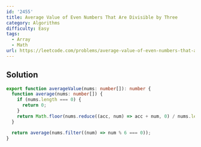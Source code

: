```yaml
---
id: '2455'
title: Average Value of Even Numbers That Are Divisible by Three
category: Algorithms
difficulty: Easy
tags:
  - Array
  - Math
url: https://leetcode.com/problems/average-value-of-even-numbers-that-are-divisible-by-three
---
```


## Solution

```typescript filename="solution.ts" copy
export function averageValue(nums: number[]): number {
  function average(nums: number[]) {
    if (nums.length === 0) {
      return 0;
    }
    return Math.floor(nums.reduce((acc, num) => acc + num, 0) / nums.length);
  }

  return average(nums.filter((num) => num % 6 === 0));
}
```
